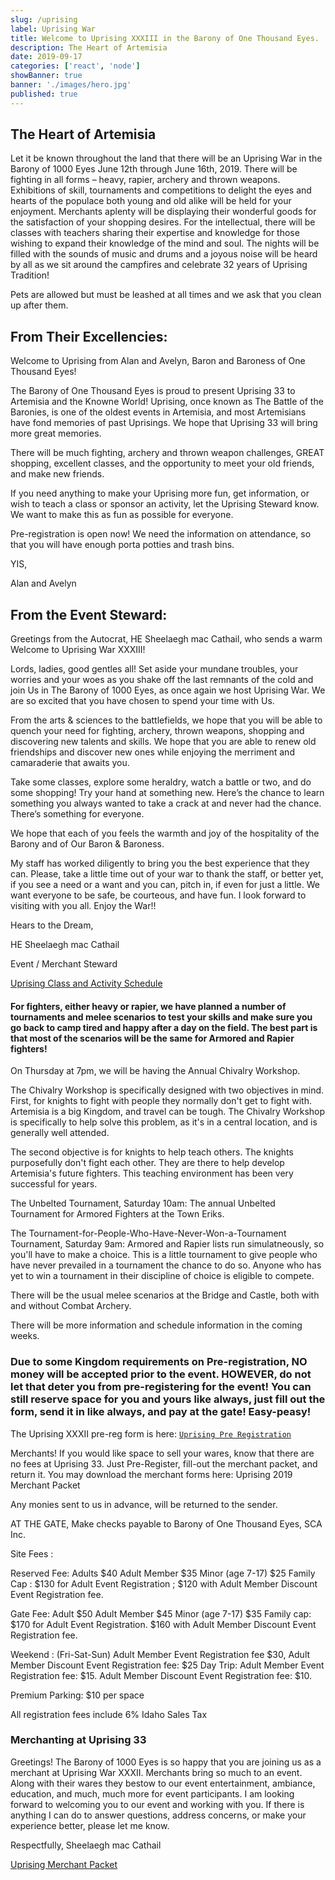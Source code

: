 ```yaml
---
slug: /uprising
label: Uprising War
title: Welcome to Uprising XXXIII in the Barony of One Thousand Eyes.
description: The Heart of Artemisia
date: 2019-09-17
categories: ['react', 'node']
showBanner: true
banner: './images/hero.jpg'
published: true
---
```


<!--

<Link style={{textDecoration: 'none', fontSize: '22px', cursor: 'pointer', color: '#040DAF'}} to="/uprising/directions">Directions to Uprising</Link> -->

## The Heart of Artemisia

Let it be known throughout the land that there will be an Uprising War in the Barony of 1000 Eyes June 12th through June 16th, 2019. There will be fighting in all forms – heavy, rapier, archery and thrown weapons. Exhibitions of skill, tournaments and competitions to delight the eyes and hearts of the populace both young and old alike will be held for your enjoyment. Merchants aplenty will be displaying their wonderful goods for the satisfaction of your shopping desires. For the intellectual, there will be classes with teachers sharing their expertise and knowledge for those wishing to expand their knowledge of the mind and soul. The nights will be filled with the sounds of music and drums and a joyous noise will be heard by all as we sit around the campfires and celebrate 32 years of Uprising Tradition!

Pets are allowed but must be leashed at all times and we ask that you clean up after them.

## From Their Excellencies:

Welcome to Uprising from Alan and Avelyn, Baron and Baroness of One Thousand Eyes!

The Barony of One Thousand Eyes is proud to present Uprising 33 to Artemisia and the Knowne World! Uprising, once known as The Battle of the Baronies, is one of the oldest events in Artemisia, and most Artemisians have fond memories of past Uprisings. We hope that Uprising 33 will bring more great memories.

There will be much fighting, archery and thrown weapon challenges, GREAT shopping, excellent classes, and the opportunity to meet your old friends, and make new friends.

If you need anything to make your Uprising more fun, get information, or wish to teach a class or sponsor an activity, let the Uprising Steward know. We want to make this as fun as possible for everyone.

Pre-registration is open now! We need the information on attendance, so that you will have enough porta potties and trash bins.

YIS,

Alan and Avelyn

## From the Event Steward:

Greetings from the Autocrat, HE Sheelaegh mac Cathail, who sends a warm Welcome to Uprising War XXXIII!

Lords, ladies, good gentles all! Set aside your mundane troubles, your worries and your woes as you shake off the last remnants of the cold and join Us in The Barony of 1000 Eyes, as once again we host Uprising War. We are so excited that you have chosen to spend your time with Us.

From the arts & sciences to the battlefields, we hope that you will be able to quench your need for fighting, archery, thrown weapons, shopping and discovering new talents and skills. We hope that you are able to renew old friendships and discover new ones while enjoying the merriment and camaraderie that awaits you.

Take some classes, explore some heraldry, watch a battle or two, and do some shopping! Try your hand at something new. Here’s the chance to learn something you always wanted to take a crack at and never had the chance. There’s something for everyone.

We hope that each of you feels the warmth and joy of the hospitality of the Barony and of Our Baron & Baroness.

My staff has worked diligently to bring you the best experience that they can. Please, take a little time out of your war to thank the staff, or better yet, if you see a need or a want and you can, pitch in, if even for just a little. We want everyone to be safe, be courteous, and have fun. I look forward to visiting with you all. Enjoy the War!!

Hears to the Dream,

HE Sheelaegh mac Cathail

Event / Merchant Steward

<a href="../../assets/files/UprisingClass-Activity-Document.pdf">
  Uprising Class and Activity Schedule
</a>
<br />

#### For fighters, either heavy or rapier, we have planned a number of tournaments and melee scenarios to test your skills and make sure you go back to camp tired and happy after a day on the field. The best part is that most of the scenarios will be the same for Armored and Rapier fighters!

On Thursday at 7pm, we will be having the Annual Chivalry Workshop.

The Chivalry Workshop is specifically designed with two objectives in mind. First, for knights to fight with people they normally don't get to fight with. Artemisia is a big Kingdom, and travel can be tough. The Chivalry Workshop is specifically to help solve this problem, as it's in a central location, and is generally well attended.

The second objective is for knights to help teach others. The knights purposefully don't fight each other. They are there to help develop Artemisia's future fighters. This teaching environment has been very successful for years.

The Unbelted Tournament, Saturday 10am: The annual Unbelted Tournament for Armored Fighters at the Town Eriks.

The Tournament-for-People-Who-Have-Never-Won-a-Tournament Tournament, Saturday 9am: Armored and Rapier lists run simulatneously, so you'll have to make a choice. This is a little tournament to give people who have never prevailed in a tournament the chance to do so. Anyone who has yet to win a tournament in their discipline of choice is eligible to compete.

There will be the usual melee scenarios at the Bridge and Castle, both with and without Combat Archery.

There will be more information and schedule information in the coming weeks.

### Due to some Kingdom requirements on Pre-registration, NO money will be accepted prior to the event. HOWEVER, do not let that deter you from pre-registering for the event! You can still reserve space for you and yours like always, just fill out the form, send it in like always, and pay at the gate! Easy-peasy!

The Uprising XXXII pre-reg form is here: <a href="../../assets/files/UprisingPre-Reg.pdf">`Uprising Pre Registration`</a><br />

Merchants! If you would like space to sell your wares, know that there are no fees at Uprising 33. Just Pre-Register, fill-out the merchant packet, and return it. You may download the merchant forms here: Uprising 2019 Merchant Packet

Any monies sent to us in advance, will be returned to the sender.

AT THE GATE, Make checks payable to Barony of One Thousand Eyes, SCA Inc.

Site Fees :

Reserved Fee: Adults $40 Adult Member $35
Minor (age 7-17) $25
Family Cap : $130 for Adult Event Registration ; \$120 with Adult Member Discount Event Registration fee.

Gate Fee: Adult $50 Adult Member $45
Minor (age 7-17) $35
Family cap: $170 for Adult Event Registration. \$160 with Adult Member Discount Event Registration fee.

Weekend : (Fri-Sat-Sun) Adult Member Event Registration fee $30, Adult Member Discount Event Registration fee: $25
Day Trip: Adult Member Event Registration fee: $15. Adult Member Discount Event Registration fee: $10.

Premium Parking: \$10 per space

All registration fees include 6% Idaho Sales Tax

### Merchanting at Uprising 33

Greetings! The Barony of 1000 Eyes is so happy that you are joining us as a merchant at Uprising War XXXII. Merchants bring so much to an event. Along with their wares they bestow to our event entertainment, ambiance, education, and much, much more for event participants. I am looking forward to welcoming you to our event and working with you. If there is anything I can do to answer questions, address concerns, or make your experience better, please let me know.

Respectfully,
Sheelaegh mac Cathail

<a href="../../assets/files/UprisingMerchPckt.pdf">Uprising Merchant Packet</a>
